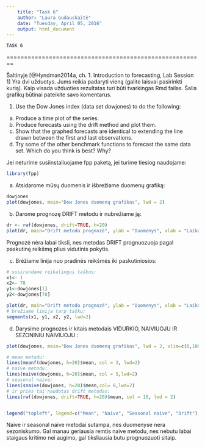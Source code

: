---
	title: "Task 6"
	author: "Laura Gudauskaitė"
	date: "Tuesday, April 05, 2016"
	output: html_document
---
	
	TASK 6
	
========================================================

Šaltinyje [@Hyndman2014a, ch. 1. Introduction to forecasting, Lab Session 1] Yra dvi užduotys. Jums reikia padaryti vieną (galite laisvai pasirinkti kurią). Kaip visada užduoties rezultatas turi būti tvarkingas Rmd failas. Šalia grafikų būtinai pateikite savo komentarus.

1. Use the Dow Jones index (data set dowjones) to do the following:
(a) Produce a time plot of the series.
(b) Produce forecasts using the drift method and plot them.
(c) Show that the graphed forecasts are identical to extending the
line drawn between the first and last observations.
(d) Try some of the other benchmark functions to forecast the same
data set. Which do you think is best? Why?

Jei neturime susiinstaliuojame fpp paketą, jei turime tiesiog naudojame:
```{r}
library(fpp)
```

(a) Atsidarome mūsų duomenis ir išbrežiame duomenų grafiką:

```{r}
dowjones
plot(dowjones, main="Dow Jones duomenų grafikas", lwd = 2)
```

(b) Darome prognozę DRIFT metodu ir nubrežiame ją:

```{r}
dr <- rwf(dowjones, drift=TRUE, h=20)
plot(dr, main="Drift metodu prognozė", ylab = "Duomenys", xlab = "Laikas" ,lwd=2)
```
Prognozė nėra labai tiksli, nes metodas DRIFT prognuozuoja pagal paskutinę reikšmę plius vidutinis pokytis.

(c) Brėžiame linija nuo pradinės reikšmės iki paskutiniosios:

```{r}
# susirandame reikalingus taškus:
x1<- 1
x2<- 78
y1<-dowjones[1]   
y2<-dowjones[78] 

plot(dr, main="Drift metodu prognozė", ylab = "Duomenys", xlab = "Laikas" ,lwd=2)
# brežiame linija tarp taškų:
segments(x1, y1, x2, y2, lwd=2) 
```

(d) Darysime prognozes ir kitais metodais VIDURKIO, NAIVIUOJU IR SEZONINIU NAIVIUOJU :

```{r}
plot(dowjones, main="Dow Jones duomenų grafikas", lwd = 2, xlim=c(0,100))

# mean metodu:
lines(meanf(dowjones, h=20)$mean, col = 3, lwd=2)
# naive metodu:
lines(naive(dowjones, h=20)$mean, col = 5,lwd=2)
# seasonal naive:
lines(snaive(dowjones, h=20)$mean,col= 8,lwd=2)
# ir pries tai naudotas drift metodas:
lines(rwf(dowjones, drift=TRUE, h=20)$mean, col = 10, lwd = 2)


legend("topleft", legend=c("Mean", "Naive", "Seasonal naive", "Drift"), col=c(3, 5, 8, 10), lwd=2)
```

Naive ir seasonal naive metodai sutampa, nes duomenyse nera sezoniskumo. Gal manau geriausia remtis naive metodu, nes nebutu labai staigaus kritimo nei augimo, gal tiksliausia butu prognuozuoti sitaip.
